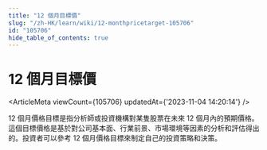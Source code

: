 ```yaml
---
title: "12 個月目標價"
slug: "/zh-HK/learn/wiki/12-monthpricetarget-105706"
id: "105706"
hide_table_of_contents: true
---
```



<Breadcrumbs current="12 個月目標價" />

# 12 個月目標價

<ArticleMeta viewCount={105706} updatedAt={'2023-11-04 14:20:14'} />
<div className='border-solid border-b border-t-0 my-4 border-[var(--ifm-color-gray-300)]' />

12 個月價格目標是指分析師或投資機構對某隻股票在未來 12 個月內的預期價格。這個目標價格是基於對公司基本面、行業前景、市場環境等因素的分析和評估得出的。投資者可以參考 12 個月價格目標來制定自己的投資策略和決策。
